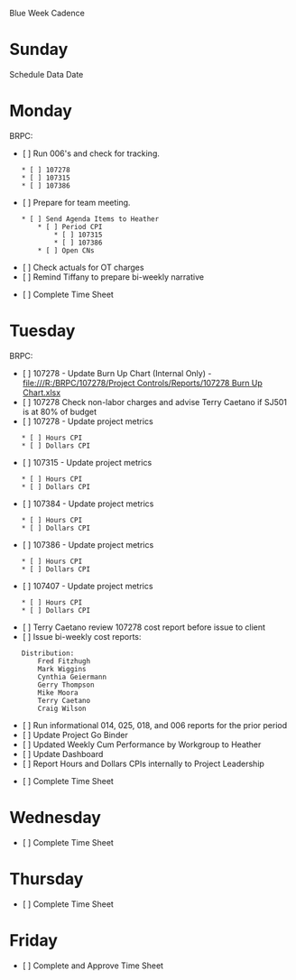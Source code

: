 Blue Week Cadence

= Sunday =
Schedule Data Date

= Monday =
BRPC:
* [ ] Run 006's and check for tracking.
	* [ ] 107278
	* [ ] 107315
	* [ ] 107386
 
* [ ] Prepare for team meeting.
	* [ ] Send Agenda Items to Heather
		* [ ] Period CPI
			* [ ] 107315
			* [ ] 107386
		* [ ] Open CNs
* [ ] Check actuals for OT charges
* [ ] Remind Tiffany to prepare bi-weekly narrative

* [ ] Complete Time Sheet

= Tuesday =
BRPC:
* [ ] 107278 - Update Burn Up Chart (Internal Only) - [[file:///R:/BRPC/107278/Project Controls/Reports/107278 Burn Up Chart.xlsx]]
* [ ] 107278 Check non-labor charges and advise Terry Caetano if SJ501 is at 80% of budget
* [ ] 107278 - Update project metrics
	* [ ] Hours CPI
	* [ ] Dollars CPI
* [ ] 107315 - Update project metrics
	* [ ] Hours CPI
	* [ ] Dollars CPI
* [ ] 107384 - Update project metrics
	* [ ] Hours CPI
	* [ ] Dollars CPI
* [ ] 107386 - Update project metrics
	* [ ] Hours CPI
	* [ ] Dollars CPI
* [ ] 107407 - Update project metrics
	* [ ] Hours CPI
	* [ ] Dollars CPI
* [ ] Terry Caetano review 107278 cost report before issue to client
* [ ] Issue bi-weekly cost reports:
	Distribution:
		Fred Fitzhugh
		Mark Wiggins
		Cynthia Geiermann
		Gerry Thompson
		Mike Moora
		Terry Caetano
		Craig Wilson
* [ ] Run informational 014, 025, 018, and 006 reports for the prior period
* [ ] Update Project Go Binder
* [ ] Updated Weekly Cum Performance by Workgroup to Heather
* [ ] Update Dashboard
* [ ] Report Hours and Dollars CPIs internally to Project Leadership

* [ ] Complete Time Sheet

= Wednesday =
* [ ] Complete Time Sheet

= Thursday =
* [ ] Complete Time Sheet

= Friday =

* [ ] Complete and Approve Time Sheet

